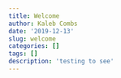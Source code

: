 ```yaml
---
title: Welcome
author: Kaleb Combs
date: '2019-12-13'
slug: welcome
categories: []
tags: []
description: 'testing to see'
---
```

